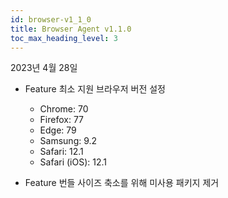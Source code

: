 ```yaml
---
id: browser-v1_1_0
title: Browser Agent v1.1.0
toc_max_heading_level: 3
---
```


2023년 4월 28일

- <Status>Feature</Status> 최소 지원 브라우저 버전 설정

  - Chrome: 70
  - Firefox: 77
  - Edge: 79
  - Samsung: 9.2
  - Safari: 12.1
  - Safari (iOS): 12.1


- <Status>Feature</Status> 번들 사이즈 축소를 위해 미사용 패키지 제거
